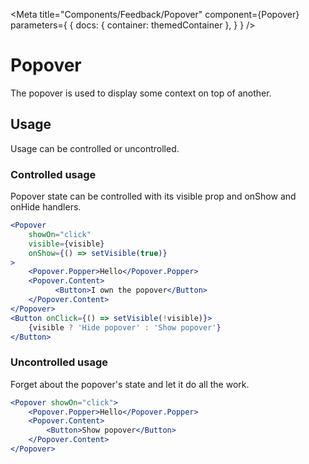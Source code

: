 
<Meta
    title="Components/Feedback/Popover"
    component={Popover}
    parameters={
        {
            docs: {
                container: themedContainer
            },
        }
    }
/>

# Popover

The popover is used to display some context on top of another.

<Canvas>
    <Row justifyContent="center" alignItems="center" style={{height: "100px"}}>
        <Example />
    </Row>
</Canvas>

## Usage

Usage can be controlled or uncontrolled.

### Controlled usage

Popover state can be controlled with its visible prop and onShow and onHide handlers.

````jsx
<Popover
    showOn="click"
    visible={visible}
    onShow={() => setVisible(true)}
>
    <Popover.Popper>Hello</Popover.Popper>
    <Popover.Content>
          <Button>I own the popover</Button>
    </Popover.Content>
</Popover>
<Button onClick={() => setVisible(!visible)}>
    {visible ? 'Hide popover' : 'Show popover'}
</Button>
````

<Canvas>
        <ControlledPopover />
</Canvas>

### Uncontrolled usage

Forget about the popover's state and let it do all the work.

````jsx
<Popover showOn="click">
    <Popover.Popper>Hello</Popover.Popper>
    <Popover.Content>
        <Button>Show popover</Button>
    </Popover.Content>
</Popover>
````

<Canvas>
    <Row justifyContent="center" alignItems="center" style={{height: "100px"}}>
        <Example />
    </Row>
</Canvas>
